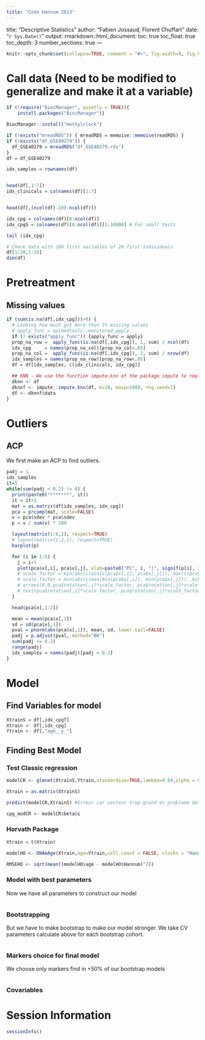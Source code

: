 ---
title: "Code Hannum 2013"
---
title: "Descriptive Statistics"
author: "Fabien Jossaud, Florent Chuffart"
date: "`r Sys.Date()`"
output: 
  rmarkdown::html_document:
    toc: true
    toc_float: true
    toc_depth: 3
    number_sections: true
---


```{r include=FALSE}
knitr::opts_chunk$set(collapse=TRUE, comment = "#>", fig.width=9, fig.height=6, eval=TRUE, echo=TRUE, results="verbatim")
```


# Call data (Need to be modified to generalize and make it at a variable)

```{r Call data}
if (!require("BiocManager", quietly = TRUE)){
    install.packages("BiocManager")}

BiocManager::install("methylclock")

if (!exists("mreadRDS")) { mreadRDS = memoise::memoise(readRDS) }
if (!exists("df_GSE40279")) {
  df_GSE40279 = mreadRDS("df_GSE40279.rds")  
}
df = df_GSE40279

idx_samples = rownames(df)


head(df[,1:7])
idx_clinicals = colnames(df)[1:7]


head(df[,(ncol(df)-10):ncol(df)])

idx_cpg = colnames(df)[8:ncol(df)]
idx_cpgS = colnames(df)[8:ncol(df)][1:10000] # For small tests

tail (idx_cpg)

# Check data with 100 first variables of 20 first individuals 
df[1:20,1:10]
dim(df)
```




# Pretreatment

## Missing values

```{r Missing Values}
if (sum(is.na(df[,idx_cpg]))>0) {
  # Looking how much got more than 5% missing values
  # apply_func = epimedtools::monitored_apply
  if (! exists("apply_func")) {apply_func = apply}
  prop_na_row =  apply_func(is.na(df[,idx_cpg]), 1, sum) / ncol(df)
  idx_cpg     = names(prop_na_col)[prop_na_col<.05]
  prop_na_col =  apply_func(is.na(df[,idx_cpg]), 2, sum) / nrow(df)
  idx_samples = names(prop_na_row)[prop_na_row<.05]
  df = df[idx_samples, c(idx_clinicals, idx_cpg)]

  ## KNN - We use the function impute.knn of the package impute to replace remaining missing values with KNN method. 
  dknn <- df
  dknnf <- impute::impute.knn(df, k=10, maxp=5000, rng.seed=1)
  df <- dknnf$data
}
```


# Outliers 

## ACP 

We first make an ACP to find outliers.

```{r ACP}
padj = 1
idx_samples
it=1
while(sum(padj < 0.2) != 0) {
  print(paste0("*******", it))
  it = it+1
  mat = as.matrix(df[idx_samples, idx_cpg])
  pca = prcomp(mat, scale=FALSE)
  v = pca$sdev * pca$sdev
  p = v / sum(v) * 100

  layout(matrix(1:6,2), respect=TRUE)
  # layout(matrix(1:2,1), respect=TRUE)
  barplot(p)

  for (i in 1:5) {
    j = i+1
    plot(pca$x[,i], pca$x[,j], xlab=paste0("PC", i, "(", signif(p[i], 3), "%)"), ylab=paste0("PC", j, "(", signif(p[j], 3), "%)"), pch=16)  
    # scale_factor = min(abs(c(min(c(pca$x[,i], pca$x[,j])), max(c(pca$x[,i], pca$x[,j])))))
    # scale_factor = min(abs(c(max(min(pca$x[,i]), min(pca$x[,j])), min(max(pca$x[,i]), max(pca$x[,j])))))
    # arrows(0,0,pca$rotation[,i]*scale_factor, pca$rotation[,j]*scale_factor, col="grey")
    # text(pca$rotation[,i]*scale_factor, pca$rotation[,j]*scale_factor, rownames(pca$rotation))
  }

  head(pca$x[,1:2])

  mean = mean(pca$x[,1])
  sd = sd(pca$x[,1])
  pval = pnorm(abs(pca$x[,1]), mean, sd, lower.tail=FALSE)
  padj = p.adjust(pval, method="BH")
  sum(padj <= 0.2)
  range(padj)  
  idx_samples = names(padj)[padj > 0.2]
}
```

# Model 

## Find Variables for model 

```{r Prepare Model}
XtrainS = df[,idx_cpgT]
Xtrain <- df[,idx_cpg]
Ytrain <- df[,"age__y_"]

``` 

## Finding Best Model
 
### Test Classic regression

```{r Classic Regression}

modelCR <- glmnet(XtrainS,Ytrain,standardize=TRUE,lambda=0.04,alpha = 0.8)

Xtrain = as.matrix(XtrainS)

predict(modelCR,XtrainS) #Erreur car vecteur trop grand et probleme méthode as.matrix 

cpg_modCR <- modelCR$beta@i

```

### Horvath Package

 
```{r Horvath Package}

Xtrain = t(Xtrain)

modelHO <- DNAmAge(Xtrain,age=Ytrain,cell.count = FALSE, clocks = "Hannum")

RMSEHO <- sqrt(mean((modelHO$age - modelHO$Hannum)^2))

```

### Model with best parameters 

Now we have all parameters to construct our model

```{r ModelCV}



```

### Bootstrapping

But we have to make bootstrap to make our model stronger. We take CV parameters calculate above for each bootstrap cohort.

```{r Bootstrapping}



```

### Markers choice for final model 

We choose only markers find in +50% of our bootstrap models

```{Choosing Markers}



``` 

### Covariables 






# Session Information

```{r, results="verbatim"}
sessionInfo()
```

